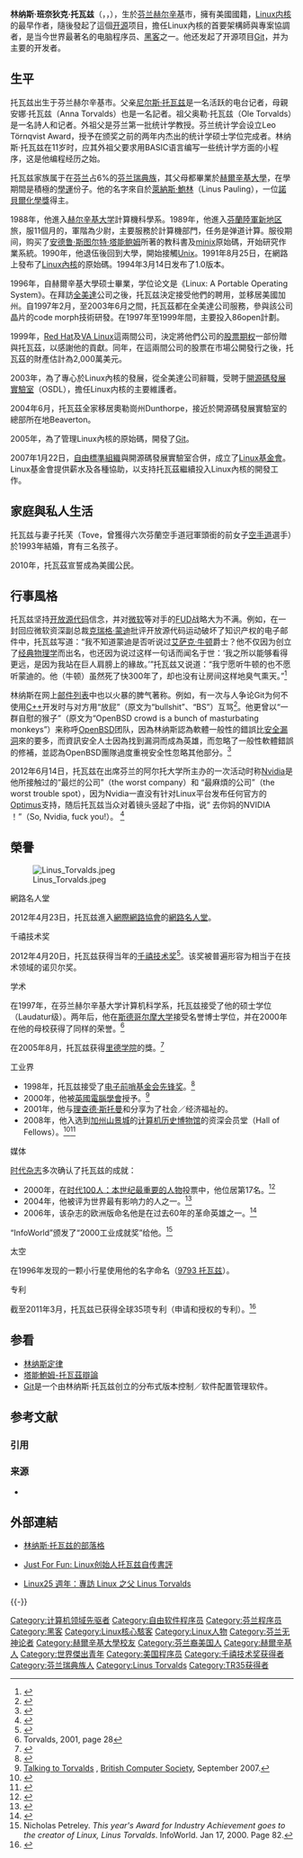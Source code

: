 {{noteTA
|G1=IT
}}
{{for|加拿大视频制作人|莱纳斯·塞巴斯蒂安}}
{{Infobox person
| name        = 林納斯·托瓦茲<br />Linus Torvalds
| image       = LinuxCon Europe Linus Torvalds 03.jpg
| caption     = 林納斯·托瓦茲於2014年LinuxCon Europe大會演講
| birth_name  = Linus Benedict－Torvalds
| birth_date  = {{birth date and age|1969|12|28|mf=y}}
| birth_place = {{FIN}}[[赫尔辛基|赫尔辛基]]
| residence   = {{USA}}[[俄勒冈州|俄勒冈州]][[波特兰_(俄勒冈州)|波特兰]]
| alma_mater  = [[赫尔辛基大学|赫尔辛基大学]]
| nationality = {{FIN}}<br>{{USA}}<ref name="citLinus">[http://lwn.net/Articles/404729/ Citizen Linus] {{Wayback|url=http://lwn.net/Articles/404729/ |date=20190707191202 }}, a September 13, 2010 post from [[LWN.net|LWN.net]]</ref>
| known_for   = [[Linux内核|Linux内核]]、[[Git|Git]]
| employer    = [[Linux基金會|Linux基金會]]
| occupation  = [[软件工程师|软件工程师]]
| spouse      = Tove Torvalds（娘家姓：Monni）
| children    = 3
| parents     = [[尼尔斯·托瓦兹|尼尔斯·托瓦兹]]（父）<br />安娜·托瓦兹（Anna Torvalds，母）<ref name="linuxonlinebio">{{cite web|url=http://www.linux.org/info/linus.html |title=Linux Online - Linus Torvalds Bio |publisher=Linux.org |date= |accessdate=2010-03-13 |deadurl=yes |archiveurl=https://web.archive.org/web/20040626044423/http://www.linux.org/info/linus.html |archivedate=2004-06-26 }}</ref>
| relatives   = {{link-en|奥勒·托瓦兹|Ole Torvalds}}（祖父）
| website     = [http://torvalds-family.blogspot.com/ torvalds-family.blogspot.com]<br />[http://www.cs.helsinki.fi/u/torvalds/ cs.helsinki.fi/u/torvalds <small>（不再更新）</small>]
| footnotes   =
}}
'''林纳斯·班奈狄克·托瓦兹'''（{{lang-sv|Linus Benedict Torvalds}}，{{IPA-sv|ˈliːn.ɵs ˈtuːr.valds|lang|Sv-Linus_Torvalds2.ogg}}，{{bd|1969年|12月28日|||catIdx=Torvalds, Linus}}），生於[[芬兰|芬兰]][[赫尔辛基|赫尔辛基]]市，擁有美國國籍，[[Linux内核|Linux内核]]的最早作者，隨後發起了這個[[开源|开源]]项目，擔任Linux內核的首要架構師與專案協調者，是当今世界最著名的电脑程序员、[[黑客|黑客]]之一。他还发起了开源项目[[Git|Git]]，并为主要的开发者。

== 生平 ==
托瓦兹出生于芬兰赫尔辛基市。父亲[[尼尔斯·托瓦兹|尼尔斯·托瓦兹]]是一名活跃的电台记者，母親安娜·托瓦兹（Anna Torvalds）也是一名記者。祖父奥勒·托瓦兹（Ole Torvalds）是一名詩人和记者。外祖父{{tsl|en|Leo Törnqvist}}是芬兰第一批统计学教授。芬兰统计学会设立Leo Törnqvist Award，授予在颁奖之前的两年内杰出的统计学硕士学位完成者。林纳斯·托瓦兹在11岁时，应其外祖父要求用BASIC语言编写一些统计学方面的小程序，这是他编程经历之始。

托瓦兹家族属于在[[芬兰|芬兰]]占6%的[[芬兰瑞典族|芬兰瑞典族]]，其父母都畢業於[[赫爾辛基大學|赫爾辛基大學]]，在學期間是積極的[[學運|學運]]份子。他的名字來自於[[萊納斯·鮑林|萊納斯·鮑林]]（Linus Pauling），一位[[諾貝爾化學獎|諾貝爾化學獎]]得主。

1988年，他進入[[赫尔辛基大学|赫尔辛基大学]]計算機科學系。1989年，他進入[[芬蘭陸軍|芬蘭陸軍]][[新地区|新地区]]旅，服11個月的{{tsl|en|Conscription in Finland|国家義務兵役}}，軍階為少尉，主要服務於計算機部門，任务是弹道计算。服役期间，购买了[[安德鲁·斯图尔特·塔能鲍姆|安德鲁·斯图尔特·塔能鲍姆]]所著的教科書及[[minix|minix]]原始碼，开始研究作業系統。1990年，他退伍後回到大學，開始接觸[[Unix|Unix]]。1991年8月25日，在網路上發布了[[Linux內核|Linux內核]]的原始碼。1994年3月14日发布了1.0版本。

1996年，自赫爾辛基大學硕士畢業，学位论文是《Linux: A Portable Operating System》。在拜訪[[全美達|全美達]]公司之後，托瓦兹決定接受他們的聘用，並移居美國加州。自1997年2月，至2003年6月之間，托瓦茲都在全美達公司服務，參與該公司晶片的code morph技術研發。在1997年至1999年間，主要投入86open計劃。

1999年，[[Red_Hat|Red Hat]]及[[VA_Linux|VA Linux]]這兩間公司，決定將他們公司的[[股票|股票]][[期权|期权]]一部份贈與托瓦茲，以感謝他的貢獻。同年，在這兩間公司的股票在市場公開發行之後，托瓦茲的財產估計為2,000萬美元。

2003年，為了專心於Linux內核的發展，從全美達公司辭職，受聘于[[開源碼發展實驗室|開源碼發展實驗室]]（OSDL），擔任Linux内核的主要維護者。

2004年6月，托瓦茲全家移居奧勒崗州Dunthorpe，接近於開源碼發展實驗室的總部所在地Beaverton。

2005年，為了管理Linux內核的原始碼，開發了[[Git|Git]]。

2007年1月22日，[[自由標準組織|自由標準組織]]與開源碼發展實驗室合併，成立了[[Linux基金會|Linux基金會]]。Linux基金會提供薪水及各種協助，以支持托瓦茲繼續投入Linux內核的開發工作。

==家庭與私人生活==
托瓦兹与妻子托芙（Tove，曾獲得六次芬蘭空手道冠軍頭銜的前女子[[空手道|空手道]]選手）於1993年結婚，育有三名孩子。

2010年，托瓦茲宣誓成為美國公民。

== 行事風格 ==
托瓦兹坚持[[开放源代码|开放源代码]]信念，并对[[微软|微软]]等对手的[[FUD|FUD]]战略大为不满。例如，在一封回应微软资深副总裁[[克瑞格·蒙迪|克瑞格·蒙迪]]批评开放源代码运动破坏了知识产权的电子邮件中，托瓦兹写道：“我不知道蒙迪是否听说过[[艾萨克·牛顿|艾萨克·牛顿]]爵士？他不仅因为创立了[[经典物理学|经典物理学]]而出名，也还因为说过这样一句话而闻名于世：‘我之所以能够看得更远，是因为我站在巨人肩膀上的緣故。’”托瓦兹又说道：“我宁愿听牛顿的也不愿听蒙迪的。他（牛顿）虽然死了快300年了，却也没有让房间这样地臭气熏天。”<ref>{{cite web |author1=John Oates |title=Linus hits back at Microsoft 'slurs' |url=https://www.zdnet.com/article/linus-hits-back-at-microsoft-slurs/ |website=ZDNet |accessdate=2018-06-23 |language=en |date=2001-05-04 |archive-date=2021-04-15 |archive-url=https://web.archive.org/web/20210415122943/https://www.zdnet.com/article/linus-hits-back-at-microsoft-slurs/ |dead-url=no }}</ref>

林纳斯在网上[[邮件列表|邮件列表]]中也以火暴的脾气著称。例如，有一次与人争论Git为何不使用[[C++|C++]]开发时与对方用“放屁”（原文为“bullshit”、“BS”）互骂<ref>{{cite web |title=Re: [RFC] Convert builin-mailinfo.c to use The Better String Library. [LWN.net] |url=https://lwn.net/Articles/249460/ |website=lwn.net |accessdate=2018-06-23 |language=en |date=2007-09-12 |archive-date=2021-03-08 |archive-url=https://web.archive.org/web/20210308222938/https://lwn.net/Articles/249460/ |dead-url=no }}</ref>。他更曾以“一群自慰的猴子”（原文为“OpenBSD crowd is a bunch of masturbating monkeys”）来称呼[[OpenBSD|OpenBSD]]团队，因為林纳斯認為軟體一般性的錯誤比[[安全漏洞|安全漏洞]]來的要多，而資訊安全人士因為找到漏洞而成為英雄，而忽略了一般性軟體錯誤的修補，並認為OpenBSD團隊過度重視安全性忽略其他部分。<ref>{{cite web |title=Re: [stable] Linux 2.6.25.10 [LWN.net] |url=https://lwn.net/Articles/290233/ |website=lwn.net |accessdate=2018-06-23 |language=en |date=2008-07-16 |quote=I think the OpenBSD crowd is a bunch of masturbating monkeys, in  that they make such a big deal about concentrating on security to the  point where they pretty much admit that nothing else matters to them. |archive-date=2019-08-13 |archive-url=https://web.archive.org/web/20190813101204/https://lwn.net/Articles/290233/ |dead-url=no }}</ref>

2012年6月14日，托瓦兹在出席芬兰的阿尔托大学所主办的一次活动时称[[Nvidia|Nvidia]]是他所接触过的“最烂的公司”（the worst company）和 “最麻煩的公司”（the worst trouble spot），因为Nvidia一直没有针对Linux平台发布任何官方的[[NVIDIA_Optimus|Optimus]]支持，随后托瓦兹当众对着镜头竖起了中指，说“ 去你妈的NVIDIA ！”（So, Nvidia, fuck you!）。
<ref>{{Cite web|title=Linus Torvalds Calls NVIDIA The Worst Company Ever - Phoronix|url=https://www.phoronix.com/scan.php?page=news_item&px=MTEyMTc|access-date=2021-07-09|author=Michael Larabel|date=2012-06-17|work=www.phoronix.com|archive-date=2021-11-24|archive-url=https://web.archive.org/web/20211124181226/https://www.phoronix.com/scan.php?page=news_item&px=MTEyMTc|dead-url=no}}</ref>

==榮譽==
[[File:Linus_Torvalds.jpeg|thumb]]
;網路名人堂
2012年4月23日，托瓦兹進入[[網際網路協會|網際網路協會]]的[[網路名人堂|網路名人堂]]。

;千禧技术奖
2012年4月20日，托瓦兹获得当年的[[千禧技术奖|千禧技术奖]]<ref>{{cite web |url=http://www.zdnet.com/blog/open-source/linus-torvalds-wins-the-tech-equivalent-of-a-nobel-prize-the-millennium-technology-prize/10789 |title=Linus Torvalds wins the tech. equivalent of a Nobel Prize: the Millennium Technology Prize. |publisher=ZDNet |date=2012-04-19 |accessdate=2012-04-24 |archive-date=2012-04-22 |archive-url=https://web.archive.org/web/20120422035329/http://www.zdnet.com/blog/open-source/linus-torvalds-wins-the-tech-equivalent-of-a-nobel-prize-the-millennium-technology-prize/10789 |dead-url=no }}</ref>。该奖被普遍形容为相当于在技术领域的诺贝尔奖。

;学术
在1997年，在芬兰赫尔辛基大学计算机科学系，托瓦兹接受了他的硕士学位（Laudatur级）。两年后，他在[[斯德哥尔摩大学|斯德哥尔摩大学]]接受名誉博士学位，并在2000年在他的母校获得了同样的荣誉。<ref>Torvalds, 2001, page 28</ref>

在2005年8月，托瓦兹获得[[里德学院|里德学院]]的{{tsl|en|Howard Vollum|霍華德·衛林}}獎。<ref>{{cite web |url=http://web.reed.edu/news_center/press_releases/2005-2006/082205LinuxCreator.html |title=Linux creator Linus Torvalds honored with Reed College's Vollum Award |publisher=Web.reed.edu |date=2005-08-24 |accessdate=2010-03-13 |archive-date=2010-07-27 |archive-url=https://web.archive.org/web/20100727144516/http://web.reed.edu/news_center/press_releases/2005-2006/082205LinuxCreator.html |dead-url=no }}</ref>

;工业界
* 1998年，托瓦兹接受了[[电子前哨基金会|电子前哨基金会]][[电子前哨基金会先锋奖|先锋奖]]。<ref>{{cite web |url=http://w2.eff.org/awards/pioneer/1998.php |title=Torvalds, Stallman, Simons Win 1998 Pioneer Awards |publisher=W2.eff.org |accessdate=2010-03-13 |deadurl=yes |archiveurl=https://web.archive.org/web/20101007125420/http://w2.eff.org/awards/pioneer/1998.php |archivedate=2010年10月7日 }}</ref>  
* 2000年，他被[[英國電腦學會|英國電腦學會]]授予{{tsl|en|Lovelace Medal|洛夫莱斯勋章}}。<ref>[http://www.bcs.org/server.php?show=ConWebDoc.14769 Talking to Torvalds] {{Wayback|url=http://www.bcs.org/server.php?show=ConWebDoc.14769 |date=20071002224451 }}, [[British_Computer_Society|British Computer Society]], September 2007.</ref>
* 2001年，他与[[理查德·斯托曼|理查德·斯托曼]]和{{tsl|en|Ken Sakamura|坂村健}}分享为了社会／经济福祉的{{tsl|en|Takeda Awards|武田獎}}。
*2008年，他入选到[[山景城_(加利福尼亚州)|加州山景城]]的[[计算机历史博物馆|计算机历史博物馆]]的资深会员堂（Hall of Fellows）。<ref>{{Cite press release | url=http://www.computerhistory.org/press/2008-Fellows-Award-Announcement.html | title=The Computer History Museum Announces the 2008 Fellow Awards Recipients | publisher=[[Computer_History_Museum|Computer History Museum]] | date=2008-06-18 | accessdate=2010-10-22 | archive-date=2011-01-20 | archive-url=https://web.archive.org/web/20110120222201/http://www.computerhistory.org/press/2008-Fellows-Award-Announcement.html | dead-url=no }}</ref><ref>{{cite web | url=http://www.computerhistory.org/fellowawards/hall/bios/Linus,Torvalds/ | title=Fellow Awards: Linus Torvalds | work=[[Computer_History_Museum|Computer History Museum]] | date=2008-10-21 | accessdate=2010-10-22 | deadurl=yes | archiveurl=https://web.archive.org/web/20100709010531/http://www.computerhistory.org/fellowawards/hall/bios/Linus%2CTorvalds/ | archivedate=2010年7月9日 }}</ref> 

;媒体
[[时代杂志|时代杂志]]多次确认了托瓦兹的成就：
*2000年，在[[时代100人：本世纪最重要的人物|时代100人：本世纪最重要的人物]]投票中，他位居第17名。<ref>{{Cite news| url=http://www.time.com/time/time100/poc/century.html | work=Time | title=The 2010 Time 100 | accessdate=2010-05-07 | archiveurl=https://web.archive.org/web/20110804170513/http://www.time.com/time/time100/poc/century.html|archivedate=2011-08-04}}</ref>
*2004年，他被评为世界最有影响力的人之一。<ref>{{Cite news | url= http://www.time.com/time/magazine/article/0,9171,994026,00.html | title= Linus Torvalds: The Free-Software Champion | author= Lawrence Lessig | date= 2004-04-26 | publisher= [[Time_(magazine)|''Time'' magazine]] | accessdate= 2006-10-03 | archive-date= 2007-05-23 | archive-url= https://web.archive.org/web/20070523120001/http://www.time.com/time/magazine/article/0,9171,994026,00.html | dead-url= yes }}</ref>
*2006年，该杂志的欧洲版命名他是在过去60年的革命英雄之一。<ref>{{Cite news |last=Gumbel |first=Peter |url=http://www.time.com/time/europe/hero2006/torvalds.html |title=Linus Torvalds |work=Time |date=2006-11-13 |accessdate=2010-03-13 |archive-date=2009-09-30 |archive-url=https://web.archive.org/web/20090930195123/http://www.time.com/time/europe/hero2006/torvalds.html |dead-url=yes }}</ref>

“InfoWorld”颁发了“2000工业成就奖”给他。<ref>Nicholas Petreley. ''This year's Award for Industry Achievement goes to the creator of Linux, Linus Torvalds''. InfoWorld. Jan 17, 2000. Page 82.</ref>

;太空
在1996年发现的一颗小行星使用他的名字命名（[[小行星9793|9793 托瓦兹]]）。

;专利
截至2011年3月，托瓦兹已获得全球35项专利（申请和授权的专利）。<ref>{{cite web | url=http://www.directoryinventor.com/inventor/4e6957a7ae45d335f53bce424b25391f_1.html | title=Linus Torvald's Patent Portfolio | accessdate=2011-03-25 | archive-date=2011-06-08 | archive-url=https://web.archive.org/web/20110608164427/http://www.directoryinventor.com/inventor/4e6957a7ae45d335f53bce424b25391f_1.html | dead-url=yes }}</ref>

== 参看 ==
{{Portal box|自由軟體|資訊科技}}
* [[林纳斯定律|林纳斯定律]]
* [[塔能鮑姆-托瓦茲辯論|塔能鮑姆-托瓦茲辯論]]
* [[Git|Git]]是一个由林纳斯·托瓦兹创立的分布式版本控制／软件配置管理软件。

== 参考文献 ==
=== 引用 ===
{{Reflist|30em}}

=== 来源 ===
{{refbegin}}
* {{cite book | authors = 林纳斯·托瓦兹、大卫·戴蒙（David Diamond） | translator = 梁晓莺 | title = Just For Fun: Linux 创始人托瓦兹自传 | year = 2001年 | publisher = 台北市经典传讯文化 | ISBN = 9574761231}}
{{refend}}

== 外部連結 ==
{{Wikiquote}}
{{Commons|Linus Torvalds}}
* {{en}} [http://torvalds-family.blogspot.com/ 林纳斯·托瓦兹的部落格] {{Wayback|url=http://torvalds-family.blogspot.com/ |date=20091003070214 }}
* {{zh}} [https://web.archive.org/web/20080226025437/http://littleblackrabit.mysinablog.com/index.php?op=ViewArticle&articleId=792072 Just For Fun: Linux创始人托瓦兹自传書評]
* {{zh}} [http://www.inside.com.tw/2016/04/04/linux-at-25-qa-with-linus-torvalds Linux25 週年：專訪 Linux 之父 Linus Torvalds] {{Wayback|url=http://www.inside.com.tw/2016/04/04/linux-at-25-qa-with-linus-torvalds |date=20180816125941 }}

{{-}}
{{Linux}}
{{Internet Hall of Fame}}
{{千禧技术奖获得者}}
{{Authority control}}

{{DEFAULTSORT:Torvalds, Linus}}
[[Category:计算机领域先驱者|Category:计算机领域先驱者]]
[[Category:自由软件程序员|Category:自由软件程序员]]
[[Category:芬兰程序员|Category:芬兰程序员]]
[[Category:黑客|Category:黑客]]
[[Category:Linux核心駭客|Category:Linux核心駭客]]
[[Category:Linux人物|Category:Linux人物]]
[[Category:芬兰无神论者|Category:芬兰无神论者]]
[[Category:赫爾辛基大學校友|Category:赫爾辛基大學校友]]
[[Category:芬兰裔美国人|Category:芬兰裔美国人]]
[[Category:赫爾辛基人|Category:赫爾辛基人]]
[[Category:世界傑出青年|Category:世界傑出青年]]
[[Category:美国程序员|Category:美国程序员]]
[[Category:千禧技术奖获得者|Category:千禧技术奖获得者]]
[[Category:芬兰瑞典族人|Category:芬兰瑞典族人]]
[[Category:Linus_Torvalds|Category:Linus Torvalds]]
[[Category:TR35获得者|Category:TR35获得者]]